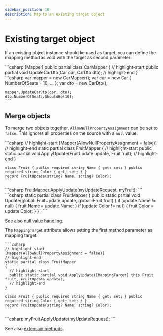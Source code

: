 ```yaml
---
sidebar_position: 10
description: Map to an existing target object
---
```



# Existing target object

If an existing object instance should be used as target, you can define the mapping method as void with the target as second parameter:

<Tabs>
  <TabItem value="declaration" label="Declaration" default>
    ```csharp
    [Mapper]
    public partial class CarMapper
    {
        // highlight-start
        public partial void UpdateCarDto(Car car, CarDto dto);
        // highlight-end
    }
    ```
  </TabItem>
  <TabItem value="usage" label="Usage">
    ```csharp
    var mapper = new CarMapper();
    var car = new Car { NumberOfSeats = 10, ... };
    var dto = new CarDto();
    
    mapper.UpdateCarDto(car, dto);
    dto.NumberOfSeats.ShouldBe(10);
    ```
  </TabItem>
</Tabs>

## Merge objects

To merge two objects together, `AllowNullPropertyAssignment` can be set to `false`.
This ignores all properties on the source with a `null` value.

<Tabs>
  <TabItem value="declaration" label="Declaration" default>
    ```csharp
    // highlight-start
    [Mapper(AllowNullPropertyAssignment = false)]
    // highlight-end
    static partial class FruitMapper
    {
        // highlight-start
        public static partial void ApplyUpdate(FruitUpdate update, Fruit fruit);
        // highlight-end
    }
    
    class Fruit { public required string Name { get; set; } public required string Color { get; set; } }
    record FruitUpdate(string? Name, string? Color);
    ```
  </TabItem>
  <TabItem value="usage" label="Usage">
    ```csharp
    FruitMapper.ApplyUpdate(myUpdateRequest, myFruit);
    ```
  </TabItem>
  <TabItem value="generated" label="Generated code" default>
    ```csharp
    static partial class FruitMapper
    {
        public static partial void Update(global::FruitUpdate update, global::Fruit fruit)
        {
            if (update.Name != null)
            {
                fruit.Name = update.Name;
            }
            if (update.Color != null)
            {
                fruit.Color = update.Color;
            }
        }
    }
    ```
  </TabItem>
</Tabs>

See also [null value handling](./mapper.mdx#null-values).

The `MappingTarget` attribute allows setting the first method parameter as mapping target:

<Tabs>
  <TabItem value="declaration" label="Declaration" default>

    ```csharp
    // highlight-start
    [Mapper(AllowNullPropertyAssignment = false)]
    // highlight-end
    static partial class FruitMapper
    {
      // highlight-start
      public static partial void ApplyUpdate([MappingTarget] this Fruit fruit, FruitUpdate update);
      // highlight-end
    }

    class Fruit { public required string Name { get; set; } public required string Color { get; set; } }
    record FruitUpdate(string? Name, string? Color);
    ```

</TabItem>
  <TabItem value="usage" label="Usage">
    ```csharp
    myFruit.ApplyUpdate(myUpdateRequest);
    ```
  </TabItem>
</Tabs>

See also [extension methods](./static-mappers.md).
